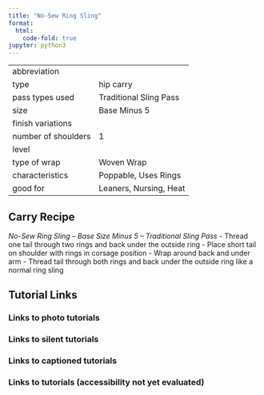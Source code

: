 ```yaml
---
title: "No-Sew Ring Sling"
format:
  html:
    code-fold: true
jupyter: python3
---
```


| | 
|---|---
|abbreviation	|
|type	|hip carry
|pass types used	|Traditional Sling Pass
|size	|Base Minus 5
|finish variations|	
|number of shoulders	|1
|level	|
|type of wrap	|Woven Wrap
|characteristics	|Poppable, Uses Rings
|good for	|Leaners, Nursing, Heat

## Carry Recipe
_No-Sew Ring Sling – Base Size Minus 5 – Traditional Sling Pass_
- Thread one tail through two rings and back under the outside ring
- Place short tail on shoulder with rings in corsage position
- Wrap around back and under arm
- Thread tail through both rings and back under the outside ring like a normal ring sling

## Tutorial Links
### Links to photo tutorials
### Links to silent tutorials
### Links to captioned tutorials
### Links to tutorials (accessibility not yet evaluated)
